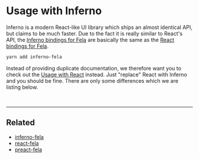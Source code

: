 # Usage with Inferno

Inferno is a modern React-like UI library which ships an almost identical API, but claims to be much faster.
Due to the fact it is really similar to React's API, the [Inferno bindings for Fela](https://github.com/robinweser/fela/tree/master/packages/inferno-fela) are basically the same as the [React bindings for Fela](https://github.com/robinweser/fela/tree/master/packages/react-fela).

```bash
yarn add inferno-fela
```

Instead of providing duplicate documentation, we therefore want you to check out the [Usage with React](UsageWithReact.md) instead. Just "replace" React with Inferno and you should be fine. There are only some differences which we are listing below.

<br />

---

## Related

- [inferno-fela](https://github.com/robinweser/fela/tree/master/packages/inferno-fela)
- [react-fela](https://github.com/robinweser/fela/tree/master/packages/react-fela)
- [preact-fela](https://github.com/robinweser/fela/tree/master/packages/preact-fela)
